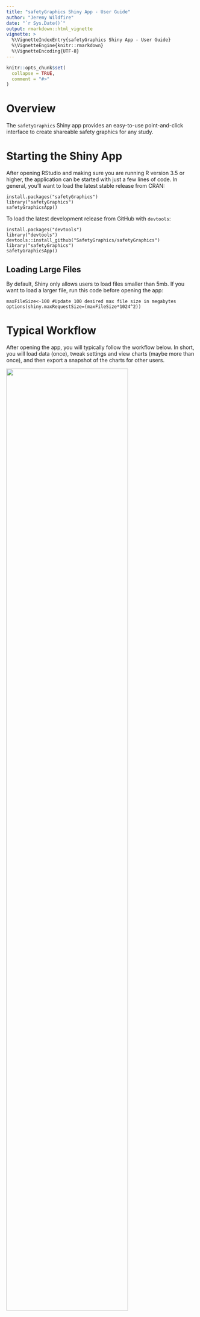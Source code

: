 ```yaml
---
title: "safetyGraphics Shiny App - User Guide"
author: "Jeremy Wildfire"
date: "`r Sys.Date()`"
output: rmarkdown::html_vignette
vignette: >
  %\VignetteIndexEntry{safetyGraphics Shiny App - User Guide}
  %\VignetteEngine{knitr::rmarkdown}
  %\VignetteEncoding{UTF-8}
---
```


```r
knitr::opts_chunk$set(
  collapse = TRUE,
  comment = "#>"
)
```

# Overview

The `safetyGraphics` Shiny app provides an easy-to-use point-and-click interface to create shareable safety graphics for any study.

# Starting the Shiny App

After opening RStudio and making sure you are running R version 3.5 or higher, the application can be started with just a few lines of code. In general, you'll want to load the latest stable release from CRAN:

```
install.packages("safetyGraphics")
library("safetyGraphics")
safetyGraphicsApp()
```

To load the latest development release from GitHub with `devtools`:

```
install.packages("devtools")
library("devtools")
devtools::install_github("SafetyGraphics/safetyGraphics")
library("safetyGraphics")
safetyGraphicsApp()
```

## Loading Large Files

By default, Shiny only allows users to load files smaller than 5mb. If you want to load a larger file, run this code before opening the app:

```
maxFileSize<-100 #Update 100 desired max file size in megabytes
options(shiny.maxRequestSize=(maxFileSize*1024^2))  
```

# Typical Workflow

After opening the app, you will typically follow the workflow below. In short, you will load data (once), tweak settings and view charts (maybe more than once), and then export a snapshot of the charts for other users.

<img src="https://user-images.githubusercontent.com/3680095/51403731-f4b14700-1b16-11e9-9d5a-fb31df48bb87.png" width="80%" >

This workflow lines up with the items in the toolbar for the App.

<img src="https://user-images.githubusercontent.com/3680095/51495225-794ad200-1d70-11e9-9b1b-9c602dac27a1.png"  width="80%">

More information about each step in the process is shown below.

## Load Data

When you open the app, you are taken to the Data Tab with "Data Upload" and "Data Preview" panels. The preview for the pre-loaded "Example data" dataset is shown by default.

<img src="https://user-images.githubusercontent.com/3680095/51935405-ae7fa180-23ba-11e9-9c5b-a0e5f5202a93.png"  width="80%">

To load your own data, simply click the browse button and select a `.csv` or `.sas7bdat` data set. Once the file is loaded, select it in the list at the bottom of the "Data Upload Panel". Once selected, the "Data Preview" panel will update automatically (along with the Settings and Chart tabs).

The charts in the safetyGraphics app are specifically designed for clinical trial safety monitoring, and require laboratory datasets that contain one row per participant per time point per measure. Data mappings for two common [CDISC](https://www.cdisc.org/) data standards - [SDTM](https://www.cdisc.org/standards/foundational/sdtm) and [ADaM](https://www.cdisc.org/standards/foundational/adam) - are pre-loaded in the application. As described below, the app can automatically generate charts for data sets using these standards; other data sets require some user configuration.  

## Update Settings

After loading your data, navigate to the Settings tab to customize the behavior of the charts. This tab includes a Charts panel for selecting the charts you want to visualize and other panels for different types of chart settings. For example, the "Data Mappings" panel (shown below for the "Example Data" ADaM data set) can be used to specify the column that contains the unique subject ID, and on the more general "Appearance Settings" panel, there is an option to specify a warning message to be displayed when the chart loads. You can hover the mouse over any setting label to get more details. The small numbers to the right of the settings labels indicate the number of charts that use the relevant setting. Mousing over them presents a list of these charts.

<img src="https://user-images.githubusercontent.com/3680095/51495648-f1fe5e00-1d71-11e9-97e6-939ef6d08a9b.png"  width="80%">

When possible, items on the settings tab are pre-populated based on the data standard of the selected data set. See the Case Studies below for more details regarding working with non-standard data and adding customizations to the charts.

## View Chart

Once the settings configuration is complete, click on the Charts tab to view a drop-down of the available charts. A green check will display by charts that are ready to be visualized and a red X will indicate that settings need to be changed in order to render the chart. Simply click one of the options to view it. The chart tab updates automatically when settings are changed or new data is loaded.
More details about chart functionality will be documented in separate vignettes.  

<img src="https://user-images.githubusercontent.com/3680095/51504626-c8a3f900-1d96-11e9-91d5-3641378844f1.png"  width="80%">

## Export Results

Navigate to the Reports tab to choose reports for export and click the "Export Chart(s)" button at the bottom to create a standalone copy of the charts using the current configuration. The export functionality combines the data, code, and settings for the charts in to a single file. In addition to the charts themselves, the export includes a summary of the tool, and code to recreate the customized charts in R.

<img src="https://user-images.githubusercontent.com/3680095/51543124-b61ad580-1e11-11e9-8fe2-fe1a67a83583.png"  width="80%">

# Case Study #1 - Mapping Non-Standard data

## Overview

When a new data file is loaded, the app will detect whether the dataset is formatted according to ADaM or SDTM data standards.  If the uploaded dataset matches one of these standards, the settings tab will be pre-populated accordingly, and little or no custom user customization will be needed to generate a basic chart. However, no data standard is strictly required; the app also works with data in other formats. The specific data columns required varies between charts. For example, the only firm data requirements for the Hepatic Explorer chart are:

- The data must have one record per participant per timepoint per lab test. That is, the data should be long, not wide.
- The data must have columns for:
    - Unique Subject Identifier (ID Column)
    - Name of Measure or Test (Measure Column)
    - Numeric finding or result (Value Column)
    - Numeric upper limit of normal for the test
    - Numeric lower limit of normal for the test
    - Numeric study day
- The following values must be present in the column corresponding to Measure or Test:
    - Aminotransferase, alanine (ALT)
    - Aminotransferase, aspartate (AST)
    - Alkaline phosphatase (ALP)
    - Total Bilirubin

The app also supports data sets that partially match the pre-loaded data standards. The step-by-step instructions below outline how to create a chart for one such data set.

## Step-by-step

### 1. Open the App

Paste the following code into RStudio:

```
#Code to initialize shiny application
install.packages("safetyGraphics")
library("safetyGraphics")
safetyGraphicsApp()
```

### 2. Load Data

Use the "Browse.." button on the data upload section of the data tab to load a non-standard data set. We'll use the `.csv` saved [here](https://github.com/ASA-DIA-InteractiveSafetyGraphics/safetyGraphics/raw/master/inst/eDISH_app/tests/partialSDTM.csv), but the process is similar for other data sets. Notice that once the data is loaded, the app will detect whether the data matches one of those pre-loaded standards, and a note is added to indicate whether a match is found. Our sample data is a partial match for the SDTM standard. Once you select the newly loaded data set, the app should look like the screen capture below. Click on the Charts tab and note the red X's in the drop-down indicating that user customization is needed.

<img src="https://user-images.githubusercontent.com/3680095/51935406-ae7fa180-23ba-11e9-9708-bdaf46cde892.png"  width="80%">

### 3. Select Columns

Next, click the "Settings" tab in the nav bar at the top of the page. The page should look something like this:

<img src="https://user-images.githubusercontent.com/3680095/51935407-ae7fa180-23ba-11e9-8d04-7a077329d8f5.png"  width="80%">

Behind the scenes, a validation process is run to check if the selected settings match up with the selected data set to create a valid chart. Green (for valid) and red (for invalid) status messages are shown after each label in the Settings tab - you can hover the mouse over the status to get more details.

As you can see, we've got several invalid settings with red status messages. We now need to go through and update each invalid setting and turn its status message in to a green "ok". Once all of the individual settings are valid, the red Xs in the Charts drop-down will turn to green checks, and the chart will be created. Let's hover over the first red error message to see the detailed description of the failed check:

<img src="https://user-images.githubusercontent.com/3680095/51568477-b1284700-1e4e-11e9-881d-89b6f443c4fa.png" width="30%">

As you might've guessed from the empty select box, the check failed because no value is specified for the setting. Choosing the measure column is simple. Click the select box to see pre-populated options corresponding to the columns in the data.

<img src="https://user-images.githubusercontent.com/3680095/51504095-d441f080-1d93-11e9-9daf-293a027bd831.png" width="30%">

Now select LBTEST for Measure Column and LBDY for the Study Day Column option. Your setting page should look something like this:

<img src="https://user-images.githubusercontent.com/3680095/51935408-af183800-23ba-11e9-8aef-284efa1ee83a.png" width="80%">

Now we need to fill in the 4 inputs beneath Measure Column. You may have noticed that there were no options available for these inputs when the page loaded. This is because these options are field level data that depend on the Measure Column option. Once you selected a Measure Column, the options for these inputs were populated using the unique values found in that data column. To fill them in, just type the first few letters of lab in the text box. For example, type "Alan" for the Alanine Aminotransferase value input and select the correct option.

<img src="https://user-images.githubusercontent.com/3680095/51569266-bbe3db80-1e50-11e9-8b5f-ff6a06ad73b7.png" width="30%">

Repeat the process for the other 3 "value" inputs and viola, the red x changes to a green check, and the Hepatic Explorer chart is ready.

<img src="https://user-images.githubusercontent.com/3680095/51935409-af183800-23ba-11e9-8d56-7a0e49ce553a.png" width="80%">

### 4. View Chart

Now that we've got the data mapping complete, just select "Hepatic Explorer" from the Chart tab drop-down.

<img src="https://user-images.githubusercontent.com/3680095/51569449-3f9dc800-1e51-11e9-8594-6262358ac79f.png" width="80%">

The chart has lots of useful interactive features built in, but we'll cover those in a separate vignette.

### 5. Export Chart

To export the chart, click the Reports Tab, make sure that the Hepatic Explorer has a check by it, and click the "Export Chart(s)" button. Your chart, along with the other valid charts, will be saved in an `.html` file and downloaded to your machine.

Open the downloaded file in a new tab in your browser and you'll see tabs for each of the charts and an "Info" tab. The Hepatic Explorer tab will be identical to the chart shown above, with all of your customizations intact. The "Info" tab, shown below, has a brief description of the safetyGraphics package and source code that you can use to recreate the charts in R.

<img src="https://user-images.githubusercontent.com/3680095/51569925-98219500-1e52-11e9-9992-0955ebef9bf4.png" width="80%">

The html file contains all of the data and code for the chartw and is easy to share. Just send the file to the person you're sharing with, and tell them to open it in their web browser (just double-click the file) - they don't even need R.

## Summary

This case study shows how to create a shareable chart created using custom settings in just a few clicks. Continue reading to find out how to add customizations to your chart.

# Case Study #2 - Adding Customizations

## Overview

Only the most basic settings used by the `safetyGraphics` displays are populated by default, but users can also add a wide variety of additional customization. We'll walk through a few common customizations for the Hepatic Explorer chart in this case study including:

- Adding grouping variables
- Adding filter variables
- Defining which rows should be included in the analyses using the Analysis Flag options
- Defining the baseline measurement using the Baseline options

## Step-by-Step

### 1. Open the App

Just paste this code in to RStudio:

```
#Code to initialize shiny application
install.packages("safetyGraphics")
library("safetyGraphics")
safetyGraphicsApp()
```

We'll use the pre-loaded example data for this case study, so there is no need to load your own data file.

### 2. Add Filters and Groups

The `SafetyGraphics` Hepatic Explorer chart offers native support for data-driven groups and filtering. Any data column can be used to add filter and grouping controls to the chart. One common use case is to add grouping by treatment arm and filtering by site, race and sex. All of this can be done with just a few clicks. As you might have guessed, you just update the "Filter columns" and "Group columns" inputs as shown:

<img src="https://user-images.githubusercontent.com/3680095/51570389-c489e100-1e53-11e9-8286-822083d96588.png" width="30%">

Select "Hepatic Explorer from the Charts drop-down tab to see the following chart (with orange boxes added around the newly created filters and groups for emphasis):

<img src="https://user-images.githubusercontent.com/3680095/51935411-afb0ce80-23ba-11e9-85e5-accf13d37101.png" width="80%">

A word of warning - both grouping and filtering works best using categorical variables with a relatively small number of groups (less than 10 or so). With that said, there is no official limit on the number of unique values to include in a group or filter, so if you followed the example above but chose "AGE" (with over a dozen unique integer values) instead of "AGEGR1" (with 3 categorical levels), you might not love the functionality in the chart. Fortunately, it's easy to go back and update the chart to use the categorized variable instead - just go back to the settings tab and update the corresponding setting.

### 3. Flag Rows of Special Interest

You can also use the settings page to identify important values in the data. For the Hepatic Explorer chart, you can flag baseline values (using the "Baseline column" and "Baseline values" inputs) and values included in the analysis population (using "Analysis Flag column" and "Analysis Flag values" inputs). In both cases, you need to choose the "column" first, and then choose 1 or more corresponding "values".  Here are some suggested settings using our sample data:

<img src="https://user-images.githubusercontent.com/3680095/51571343-ca34f600-1e56-11e9-986c-b6531df7a0bd.png" width="30%">

In the Hepatic Explorer chart, adding a baseline flag enables the users to view a baseline-adjusted version of the chart. Click the chart tab, and then change the "Display Type" control to "Baseline Adjusted (mDish)".

<img src="https://user-images.githubusercontent.com/3680095/51571827-251b1d00-1e58-11e9-8364-0434c17fd2c1.png" width="80%">

We're following ADaM conventions and using "flag" columns ending in "FL" and "Y" values for the configuration here, but any column/value combination is allowed. For example, you could use study day 0 to define baseline by setting baseline column to "ADY" and baseline value to "0".

### Summary

This case study shows how to add some basic customizations to your Hepatic Explorer chart with a few clicks in the shiny application. Note that not all customizations are available in the shiny app. You can access more granular settings using the `htmlwidget` that creates the chart (e.g. see `?hep_explorer`) or even by looking at the documentation for the underlying [hep-explorer github repo](https://github.com/SafetyGraphics/hep-explorer) javascript library.  
